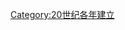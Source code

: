 {{Catdiffuse}}

{{estcat|198|2|1979|1990}}
{{Commonscat|1982 establishments}}
[[Category:20世纪各年建立|Category:20世纪各年建立]]
